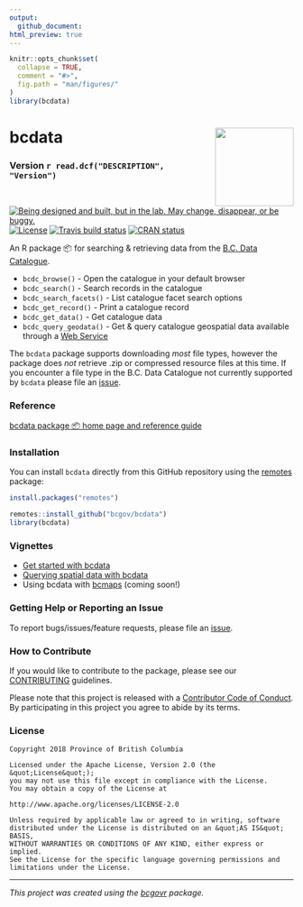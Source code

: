 ```yaml
---
output:
  github_document:
html_preview: true
---
```


<!--
Copyright 2018 Province of British Columbia

Licensed under the Apache License, Version 2.0 (the "License");
you may not use this file except in compliance with the License.
You may obtain a copy of the License at

http://www.apache.org/licenses/LICENSE-2.0

Unless required by applicable law or agreed to in writing, software distributed under the License is distributed on an "AS IS" BASIS,
WITHOUT WARRANTIES OR CONDITIONS OF ANY KIND, either express or implied.
See the License for the specific language governing permissions and limitations under the License.
-->



```r
knitr::opts_chunk$set(
  collapse = TRUE,
  comment = "#>",
  fig.path = "man/figures/"
)
library(bcdata)
```


# bcdata <a href='https://bcgov.github.io/bcdata'><img src='man/figures/logo.svg' align="right" height="139" /></a>

### Version `r read.dcf("DESCRIPTION", "Version")`

<!-- badges: start -->
<a id="devex-badge" rel="Exploration" href="https://github.com/BCDevExchange/assets/blob/master/README.md"><img alt="Being designed and built, but in the lab. May change, disappear, or be buggy." style="border-width:0" src="https://assets.bcdevexchange.org/images/badges/exploration.svg" title="Being designed and built, but in the lab. May change, disappear, or be buggy." /></a>
[![License](https://img.shields.io/badge/License-Apache%202.0-blue.svg)](https://opensource.org/licenses/Apache-2.0)
[![Travis build status](https://travis-ci.org/bcgov/bcdata.svg?branch=master)](https://travis-ci.org/bcgov/bcdata)
[![CRAN status](https://www.r-pkg.org/badges/version/bcdata)](https://cran.r-project.org/package=bcdata)
<!-- badges: end -->

An R package 📦 for searching & retrieving data from the [B.C. Data Catalogue]( https://catalogue.data.gov.bc.ca).

- `bcdc_browse()` - Open the catalogue in your default browser
- `bcdc_search()` - Search records in the catalogue
- `bcdc_search_facets()` - List catalogue facet search options
- `bcdc_get_record()` - Print a catalogue record
- `bcdc_get_data()` - Get catalogue data
- `bcdc_query_geodata()` - Get & query catalogue geospatial data available through a [Web Service](https://www2.gov.bc.ca/gov/content?id=95D78D544B244F34B89223EF069DF74E)

The `bcdata` package supports downloading _most_ file types, however the package does _not_ retrieve .zip or compressed resource files at this time. If you encounter a file type in the B.C. Data Catalogue not currently supported by `bcdata` please file an [issue](https://github.com/bcgov/bcdata/issues/). 

### Reference
[bcdata package 📦 home page and reference guide](https://bcgov.github.io/bcdata/)

### Installation
You can install `bcdata` directly from this GitHub repository using the [remotes](https://cran.r-project.org/package=remotes) package:

```r
install.packages("remotes")

remotes::install_github("bcgov/bcdata")
library(bcdata)
```


### Vignettes

- [Get started with bcdata](https://bcgov.github.io/bcdata/articles/bcdata.html)
- [Querying spatial data with bcdata](https://bcgov.github.io/bcdata/articles/efficiently-query-spatial-data-in-the-bc-data-catalogue.html)
- Using bcdata with [bcmaps](https://github.com/bcgov/bcmaps) (coming soon!)


### Getting Help or Reporting an Issue

To report bugs/issues/feature requests, please file an [issue](https://github.com/bcgov/bcdata/issues/).

### How to Contribute

If you would like to contribute to the package, please see our 
[CONTRIBUTING](CONTRIBUTING.md) guidelines.

Please note that this project is released with a [Contributor Code of Conduct](CODE_OF_CONDUCT.md). By participating in this project you agree to abide by its terms.


### License

```
Copyright 2018 Province of British Columbia

Licensed under the Apache License, Version 2.0 (the &quot;License&quot;);
you may not use this file except in compliance with the License.
You may obtain a copy of the License at

http://www.apache.org/licenses/LICENSE-2.0

Unless required by applicable law or agreed to in writing, software distributed under the License is distributed on an &quot;AS IS&quot; BASIS,
WITHOUT WARRANTIES OR CONDITIONS OF ANY KIND, either express or implied.
See the License for the specific language governing permissions and limitations under the License.
```

---
*This project was created using the [bcgovr](https://github.com/bcgov/bcgovr) package.* 
